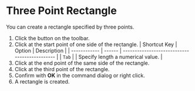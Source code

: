 
# Three Point Rectangle

<Reference shortcut='' command='Three Point Rectangle' button='Toolbar' />

You can create a rectangle specified by three points.

1. Click the button on the toolbar.
2. Click at the start point of one side of the rectangle.
   | Shortcut Key | Option | Description                                   |
   | ------------ | ------ | --------------------------------------------- |
   | `Tab`        |        | Specify length a numerical value. |
3. Click at the end point of the same side of the rectangle.
4. Click at the third point of the rectangle.
5. Confirm with **OK** in the command dialog or right click.
6. A rectangle is created.
